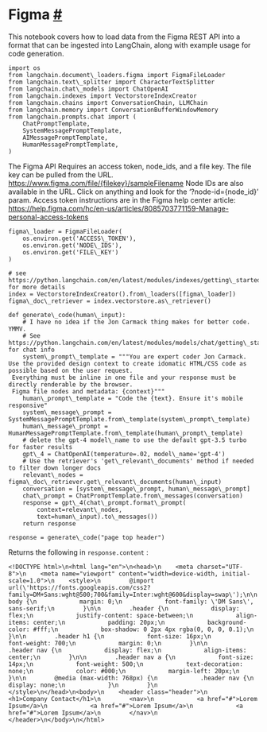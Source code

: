  Figma
 [#](#figma "Permalink to this headline")
=================================================
 This notebook covers how to load data from the Figma REST API into a format that can be ingested into LangChain, along with example usage for code generation.
```
import os
from langchain.document\_loaders.figma import FigmaFileLoader
from langchain.text\_splitter import CharacterTextSplitter
from langchain.chat\_models import ChatOpenAI
from langchain.indexes import VectorstoreIndexCreator
from langchain.chains import ConversationChain, LLMChain
from langchain.memory import ConversationBufferWindowMemory
from langchain.prompts.chat import (
    ChatPromptTemplate,
    SystemMessagePromptTemplate,
    AIMessagePromptTemplate,
    HumanMessagePromptTemplate,
)
```
 The Figma API Requires an access token, node\_ids, and a file key.
 The file key can be pulled from the URL. https://www.figma.com/file/{filekey}/sampleFilename
 Node IDs are also available in the URL. Click on anything and look for the ‘?node-id={node\_id}’ param.
 Access token instructions are in the Figma help center article: https://help.figma.com/hc/en-us/articles/8085703771159-Manage-personal-access-tokens
```
figma\_loader = FigmaFileLoader(
    os.environ.get('ACCESS\_TOKEN'),
    os.environ.get('NODE\_IDS'),
    os.environ.get('FILE\_KEY')
)
```
```
# see https://python.langchain.com/en/latest/modules/indexes/getting\_started.html for more details
index = VectorstoreIndexCreator().from\_loaders([figma\_loader])
figma\_doc\_retriever = index.vectorstore.as\_retriever()
```
```
def generate\_code(human\_input):
    # I have no idea if the Jon Carmack thing makes for better code. YMMV.
    # See https://python.langchain.com/en/latest/modules/models/chat/getting\_started.html for chat info
    system\_prompt\_template = """You are expert coder Jon Carmack. Use the provided design context to create idomatic HTML/CSS code as possible based on the user request.
 Everything must be inline in one file and your response must be directly renderable by the browser.
 Figma file nodes and metadata: {context}"""
    human\_prompt\_template = "Code the {text}. Ensure it's mobile responsive"
    system\_message\_prompt = SystemMessagePromptTemplate.from\_template(system\_prompt\_template)
    human\_message\_prompt = HumanMessagePromptTemplate.from\_template(human\_prompt\_template)
    # delete the gpt-4 model\_name to use the default gpt-3.5 turbo for faster results
    gpt\_4 = ChatOpenAI(temperature=.02, model\_name='gpt-4')
    # Use the retriever's 'get\_relevant\_documents' method if needed to filter down longer docs
    relevant\_nodes = figma\_doc\_retriever.get\_relevant\_documents(human\_input)
    conversation = [system\_message\_prompt, human\_message\_prompt]
    chat\_prompt = ChatPromptTemplate.from\_messages(conversation)
    response = gpt\_4(chat\_prompt.format\_prompt( 
        context=relevant\_nodes, 
        text=human\_input).to\_messages())
    return response
```
```
response = generate\_code("page top header")
```
 Returns the following in
 `response.content`
 :
```
<!DOCTYPE html>\n<html lang="en">\n<head>\n    <meta charset="UTF-8">\n    <meta name="viewport" content="width=device-width, initial-scale=1.0">\n    <style>\n        @import url(\'https://fonts.googleapis.com/css2?family=DM+Sans:wght@500;700&family=Inter:wght@600&display=swap\');\n\n        body {\n            margin: 0;\n            font-family: \'DM Sans\', sans-serif;\n        }\n\n        .header {\n            display: flex;\n            justify-content: space-between;\n            align-items: center;\n            padding: 20px;\n            background-color: #fff;\n            box-shadow: 0 2px 4px rgba(0, 0, 0, 0.1);\n        }\n\n        .header h1 {\n            font-size: 16px;\n            font-weight: 700;\n            margin: 0;\n        }\n\n        .header nav {\n            display: flex;\n            align-items: center;\n        }\n\n        .header nav a {\n            font-size: 14px;\n            font-weight: 500;\n            text-decoration: none;\n            color: #000;\n            margin-left: 20px;\n        }\n\n        @media (max-width: 768px) {\n            .header nav {\n                display: none;\n            }\n        }\n    </style>\n</head>\n<body>\n    <header class="header">\n        <h1>Company Contact</h1>\n        <nav>\n            <a href="#">Lorem Ipsum</a>\n            <a href="#">Lorem Ipsum</a>\n            <a href="#">Lorem Ipsum</a>\n        </nav>\n    </header>\n</body>\n</html>
```